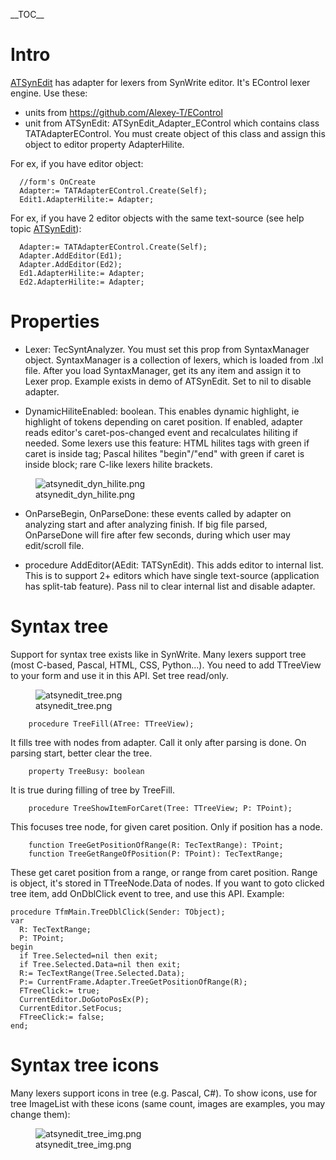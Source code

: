 __TOC__
=Intro=

[[ATSynEdit]] has adapter for lexers from SynWrite editor. It's EControl lexer engine. Use these:

* units from https://github.com/Alexey-T/EControl
* unit from ATSynEdit: ATSynEdit_Adapter_EControl which contains class TATAdapterEControl. You must create object of this class and assign this object to editor property AdapterHilite.

For ex, if you have editor object:

<syntaxhighlight>
  //form's OnCreate
  Adapter:= TATAdapterEControl.Create(Self);
  Edit1.AdapterHilite:= Adapter;
</syntaxhighlight>

For ex, if you have 2 editor objects with the same text-source (see help topic [[ATSynEdit]]):

<syntaxhighlight>
  Adapter:= TATAdapterEControl.Create(Self);
  Adapter.AddEditor(Ed1);
  Adapter.AddEditor(Ed2);
  Ed1.AdapterHilite:= Adapter;
  Ed2.AdapterHilite:= Adapter;
</syntaxhighlight>

=Properties=

* Lexer: TecSyntAnalyzer. You must set this prop from SyntaxManager object. SyntaxManager is a collection of lexers, which is loaded from .lxl file. After you load SyntaxManager, get its any item and assign it to Lexer prop. Example exists in demo of ATSynEdit. Set to nil to disable adapter.


* DynamicHiliteEnabled: boolean. This enables dynamic highlight, ie highlight of tokens depending on caret position. If enabled, adapter reads editor's caret-pos-changed event and recalculates hiliting if needed. Some lexers use this feature: HTML hilites tags with green if caret is inside tag; Pascal hilites "begin"/"end" with green if caret is inside block; rare C-like lexers hilite brackets.

[[File:atsynedit dyn hilite.png]]


* OnParseBegin, OnParseDone: these events called by adapter on analyzing start and after analyzing finish. If big file parsed, OnParseDone will fire after few seconds, during which user may edit/scroll file.


* procedure AddEditor(AEdit: TATSynEdit). This adds editor to internal list. This is to support 2+ editors which have single text-source (application has split-tab feature). Pass nil to clear internal list and disable adapter.

=Syntax tree=

Support for syntax tree exists like in SynWrite. Many lexers support tree (most C-based, Pascal, HTML, CSS, Python...). You need to add TTreeView to your form and use it in this API. Set tree read/only.

[[File:atsynedit_tree.png]]

<syntaxhighlight>
    procedure TreeFill(ATree: TTreeView);
</syntaxhighlight>
It fills tree with nodes from adapter. Call it only after parsing is done. On parsing start, better clear the tree.

<syntaxhighlight>
    property TreeBusy: boolean
</syntaxhighlight>
It is true during filling of tree by TreeFill.

<syntaxhighlight>
    procedure TreeShowItemForCaret(Tree: TTreeView; P: TPoint);
</syntaxhighlight>
This focuses tree node, for given caret position. Only if position has a node.

<syntaxhighlight>
    function TreeGetPositionOfRange(R: TecTextRange): TPoint;
    function TreeGetRangeOfPosition(P: TPoint): TecTextRange;
</syntaxhighlight>

These get caret position from a range, or range from caret position. Range is object, it's stored in TTreeNode.Data of nodes. If you want to goto clicked tree item, add OnDblClick event to tree, and use this API. Example:

<syntaxhighlight>
procedure TfmMain.TreeDblClick(Sender: TObject);
var
  R: TecTextRange;
  P: TPoint;
begin
  if Tree.Selected=nil then exit;
  if Tree.Selected.Data=nil then exit;
  R:= TecTextRange(Tree.Selected.Data);
  P:= CurrentFrame.Adapter.TreeGetPositionOfRange(R);
  FTreeClick:= true;
  CurrentEditor.DoGotoPosEx(P);
  CurrentEditor.SetFocus;
  FTreeClick:= false;
end;
</syntaxhighlight>

=Syntax tree icons=

Many lexers support icons in tree (e.g. Pascal, C#). To show icons, use for tree ImageList with these icons (same count, images are examples, you may change them):

[[File:atsynedit_tree_img.png]]
